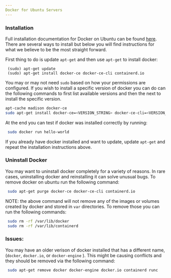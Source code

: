 ```yaml
---
Docker for Ubuntu Servers
---
```



### Installation

Full installation documentation for Docker on Ubuntu can be found [here](https://docs.docker.com/engine/install/ubuntu/#install-using-the-repository). There are several ways to install but below you will find instructions for what we believe to be the most straight forward.

First thing to do is update `apt-get` and then use `apt-get` to install docker:

```
 (sudo) apt-get update
 (sudo) apt-get install docker-ce docker-ce-cli containerd.io
```

You may or may not need `sudo` based on how your permissions are configured. If you wish to install a specific version of docker you can do can the following commands to first list available versions and then the next to install the specific version.

```bash
apt-cache madison docker-ce
sudo apt-get install docker-ce=<VERSION_STRING> docker-ce-cli=<VERSION_STRING> containerd.io
```

At the end you can test if docker was installed correctly by running:

```bash
 sudo docker run hello-world
```

If you already have docker installed and want to update, update `apt-get` and repeat the installation instructions above.

### Uninstall Docker

You may want to uninstall docker completely for a variety of reasons. In rare cases, uninstalling docker and reinstalling it can solve unusual bugs. To remove docker on ubuntu run the following command:

```bash
 sudo apt-get purge docker-ce docker-ce-cli containerd.io
```

NOTE: the above command will not remove any of the images or volumes created by docker and stored in `var` directories. To remove those you can run the following commands:

```bash
 sudo rm -rf /var/lib/docker
 sudo rm -rf /var/lib/containerd
```

### Issues:

You may have an older verison of docker installed that has a different name, \(`docker`, `docker.io`, or `docker-engine` \). This might be causing conflicts and they should be removed via the following command:

```bash
 sudo apt-get remove docker docker-engine docker.io containerd runc
```

